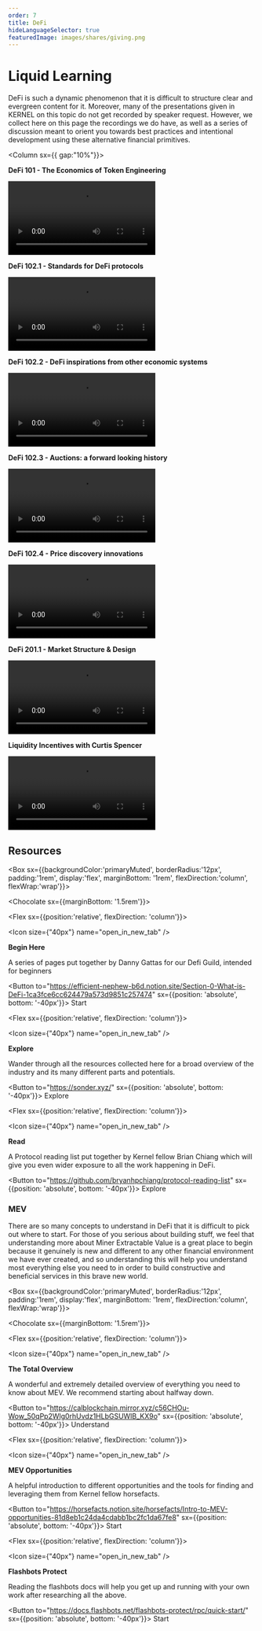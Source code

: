 ```yaml
---
order: 7
title: DeFi
hideLanguageSelector: true
featuredImage: images/shares/giving.png
---
```


# Liquid Learning

DeFi is such a dynamic phenomenon that it is difficult to structure clear and evergreen content for it. Moreover, many of the presentations given in KERNEL on this topic do not get recorded by speaker request. However, we collect here on this page the recordings we do have, as well as a series of discussion meant to orient you towards best practices and intentional development using these alternative financial primitives.

<Column sx={{ gap:"10%"}}>

<Box>

**DeFi 101 - The Economics of Token Engineering**

<Video src="https://www.youtube-nocookie.com/embed/9fPrFh142S8" />

</Box>

<Box>

**DeFi 102.1 - Standards for DeFi protocols**

<Video src="https://www.youtube-nocookie.com/embed/wx83CxiKdQk" />

</Box>

<Box>

**DeFi 102.2 - DeFi inspirations from other economic systems**

<Video src="https://www.youtube-nocookie.com/embed/L48GwIzjntQ" />

</Box>

<Box>

**DeFi 102.3 - Auctions: a forward looking history**

<Video src="https://www.youtube-nocookie.com/embed/dbi4NUX6aSQ" />

</Box>

<Box>

**DeFi 102.4 - Price discovery innovations**

<Video src="https://www.youtube-nocookie.com/embed/0cYrSdiJk0U" />

</Box>

<Box>

**DeFi 201.1 - Market Structure & Design**

<Video src="https://www.youtube-nocookie.com/embed/vlPIFYfG0FU" />

</Box>

<Box>

**Liquidity Incentives with Curtis Spencer**

<Video src="https://www.youtube-nocookie.com/embed/3WkEpAUD4Bw" />

</Box>

</Column>

## Resources

<Box sx={{backgroundColor:'primaryMuted', borderRadius:'12px', padding:'1rem', display:'flex', marginBottom: '1rem', flexDirection:'column', flexWrap:'wrap'}}>

<Chocolate sx={{marginBottom: '1.5rem'}}>

<Flex sx={{position:'relative', flexDirection: 'column'}}>

<Icon size={"40px"} name="open_in_new_tab" />

**Begin Here**

A series of pages put together by Danny Gattas for our Defi Guild, intended for beginners

<Button to="https://efficient-nephew-b6d.notion.site/Section-0-What-is-DeFi-1ca3fce6cc624479a573d9851c257474" sx={{position: 'absolute', bottom: '-40px'}}>
    Start
</Button>

</Flex>

<Flex sx={{position:'relative', flexDirection: 'column'}}>

<Icon size={"40px"} name="open_in_new_tab" />

**Explore**

Wander through all the resources collected here for a broad overview of the industry and its many different parts and potentials.

<Button to="https://sonder.xyz/" sx={{position: 'absolute', bottom: '-40px'}}>
    Explore
</Button>

</Flex>

<Flex sx={{position:'relative', flexDirection: 'column'}}>

<Icon size={"40px"} name="open_in_new_tab" />

**Read**

A Protocol reading list put together by Kernel fellow Brian Chiang which will give you even wider exposure to all the work happening in DeFi.

<Button to="https://github.com/bryanhpchiang/protocol-reading-list" sx={{position: 'absolute', bottom: '-40px'}}>
    Explore
</Button>

</Flex>

</Chocolate>

</Box>

### MEV

There are so many concepts to understand in DeFi that it is difficult to pick out where to start. For those of you serious about building stuff, we feel that understanding more about Miner Extractable Value is a great place to begin because it genuinely is new and different to any other financial environment we have ever created, and so understanding this will help you understand most everything else you need to in order to build constructive and beneficial services in this brave new world.

<Box sx={{backgroundColor:'primaryMuted', borderRadius:'12px', padding:'1rem', display:'flex', marginBottom: '1rem', flexDirection:'column', flexWrap:'wrap'}}>

<Chocolate sx={{marginBottom: '1.5rem'}}>

<Flex sx={{position:'relative', flexDirection: 'column'}}>

<Icon size={"40px"} name="open_in_new_tab" />

**The Total Overview**

A wonderful and extremely detailed overview of everything you need to know about MEV. We recommend starting about halfway down.

<Button to="https://calblockchain.mirror.xyz/c56CHOu-Wow_50qPp2Wlg0rhUvdz1HLbGSUWlB_KX9o" sx={{position: 'absolute', bottom: '-40px'}}>
    Understand
</Button>

</Flex>

<Flex sx={{position:'relative', flexDirection: 'column'}}>

<Icon size={"40px"} name="open_in_new_tab" />

**MEV Opportunities**

A helpful introduction to different opportunities and the tools for finding and leveraging them from Kernel fellow horsefacts.

<Button to="https://horsefacts.notion.site/horsefacts/Intro-to-MEV-opportunities-81d8eb1c24da4cdabb1bc2fc1da67fe8" sx={{position: 'absolute', bottom: '-40px'}}>
    Start
</Button>

</Flex>

<Flex sx={{position:'relative', flexDirection: 'column'}}>

<Icon size={"40px"} name="open_in_new_tab" />

**Flashbots Protect**

Reading the flashbots docs will help you get up and running with your own work after researching all the above.

<Button to="https://docs.flashbots.net/flashbots-protect/rpc/quick-start/" sx={{position: 'absolute', bottom: '-40px'}}>
    Start
</Button>

</Flex>

</Chocolate>

</Box>